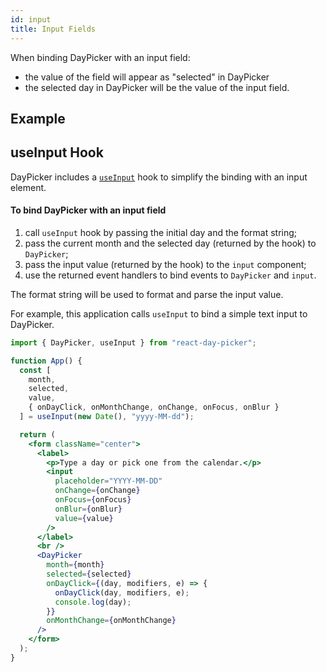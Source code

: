 ```yaml
---
id: input
title: Input Fields
---
```



When binding DayPicker with an input field:

- the value of the field will appear as "selected" in DayPicker
- the selected day in DayPicker will be the value of the input field.

## Example

<Frame>
  <InputBindingExample />
</Frame>

## useInput Hook

DayPicker includes a [`useInput`](./hooks#useinput) hook to simplify the binding with an input element.

#### To bind DayPicker with an input field

1. call `useInput` hook by passing the initial day and the format string;
2. pass the current month and the selected day (returned by the hook) to `DayPicker`;
3. pass the input value (returned by the hook) to the `input` component;
4. use the returned event handlers to bind events to `DayPicker` and `input`.

The format string will be used to format and parse the input value.

For example, this application calls `useInput` to bind a simple text input to DayPicker.

```jsx preview
import { DayPicker, useInput } from "react-day-picker";

function App() {
  const [
    month,
    selected,
    value,
    { onDayClick, onMonthChange, onChange, onFocus, onBlur }
  ] = useInput(new Date(), "yyyy-MM-dd");

  return (
    <form className="center">
      <label>
        <p>Type a day or pick one from the calendar.</p>
        <input
          placeholder="YYYY-MM-DD"
          onChange={onChange}
          onFocus={onFocus}
          onBlur={onBlur}
          value={value}
        />
      </label>
      <br />
      <DayPicker
        month={month}
        selected={selected}
        onDayClick={(day, modifiers, e) => {
          onDayClick(day, modifiers, e);
          console.log(day);
        }}
        onMonthChange={onMonthChange}
      />
    </form>
  );
}
```
